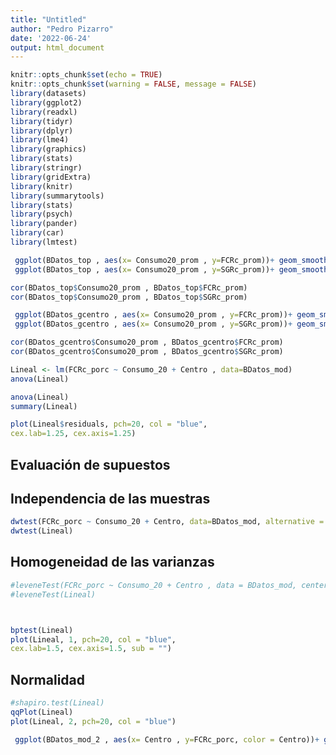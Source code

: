 ```yaml
---
title: "Untitled"
author: "Pedro Pizarro"
date: '2022-06-24'
output: html_document
---
```


```r
knitr::opts_chunk$set(echo = TRUE)
knitr::opts_chunk$set(warning = FALSE, message = FALSE) 
library(datasets)
library(ggplot2)
library(readxl)
library(tidyr)
library(dplyr)
library(lme4)
library(graphics)
library(stats)
library(stringr)
library(gridExtra)
library(knitr)
library(summarytools)
library(stats)
library(psych)
library(pander)
library(car)
library(lmtest)
```


```r
 ggplot(BDatos_top , aes(x= Consumo20_prom , y=FCRc_prom))+ geom_smooth(method = "lm",  se= TRUE , color= "blue")+ geom_point(color= "blue") + Mi_gráfico
 ggplot(BDatos_top , aes(x= Consumo20_prom , y=SGRc_prom))+ geom_smooth(method = "lm",  se= TRUE , color= "blue")+ geom_point(color= "blue") + Mi_gráfico
```

```r
cor(BDatos_top$Consumo20_prom , BDatos_top$FCRc_prom)
cor(BDatos_top$Consumo20_prom , BDatos_top$SGRc_prom)
```

```r
 ggplot(BDatos_gcentro , aes(x= Consumo20_prom , y=FCRc_prom))+ geom_smooth(method = "lm",  se= TRUE , color= "blue")+ geom_point(color= "blue") + Mi_gráfico
 ggplot(BDatos_gcentro , aes(x= Consumo20_prom , y=SGRc_prom))+ geom_smooth(method = "lm",  se= TRUE , color= "blue")+ geom_point(color= "blue") + Mi_gráfico

```
```r
cor(BDatos_gcentro$Consumo20_prom , BDatos_gcentro$FCRc_prom)    
cor(BDatos_gcentro$Consumo20_prom , BDatos_gcentro$SGRc_prom)
```

```r
Lineal <- lm(FCRc_porc ~ Consumo_20 + Centro , data=BDatos_mod)
anova(Lineal)

```

```r
anova(Lineal)
summary(Lineal)

```


```r
plot(Lineal$residuals, pch=20, col = "blue",
cex.lab=1.25, cex.axis=1.25)
```
## Evaluación de supuestos

## Independencia de las muestras

```r
dwtest(FCRc_porc ~ Consumo_20 + Centro, data=BDatos_mod, alternative = c("two.sided"), iterations = 15)
dwtest(Lineal)
```
## Homogeneidad de las varianzas


```r
#leveneTest(FCRc_porc ~ Consumo_20 + Centro , data = BDatos_mod, center = "median")
#leveneTest(Lineal)



bptest(Lineal)
plot(Lineal, 1, pch=20, col = "blue",
cex.lab=1.5, cex.axis=1.5, sub = "")

```
## Normalidad


```r

#shapiro.test(Lineal)
qqPlot(Lineal)
plot(Lineal, 2, pch=20, col = "blue")

```









```r
 ggplot(BDatos_mod_2 , aes(x= Centro , y=FCRc_porc, color = Centro))+ geom_smooth(method = "lm", formula= "y~x", se= TRUE , color= "blue")+ geom_point() + Mi_gráfico_2
       
```

```r

```

